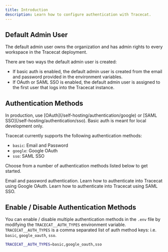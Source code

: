 ```yaml
---
title: Introduction
description: Learn how to configure authentication with Tracecat.
---
```


## Default Admin User

The default admin user owns the organization and has admin rights to every workspace in the Tracecat deployment.

<Note>
  There are two ways the default admin user is created:

  - If basic auth is enabled, the default admin user is created from the email and password provided in the environment variables.
  - If OAuth or SAML SSO is enabled, the default admin user is assigned to the first user that logs into the Tracecat instance.
</Note>

## Authentication Methods

<Warning>
  In production, use [OAuth](/self-hosting/authentication/google) or [SAML SSO](/self-hosting/authentication/sso).
  Basic auth is meant for local development only.
</Warning>

Tracecat currently supports the following authentication methods:

- `basic`: Email and Password
- `google`: Google OAuth
- `sso`: SAML SSO

Choose from a number of authentication methods listed below to get started.

<CardGroup cols={2}>
  <Card
    title="Basic Auth"
    icon="lock"
    href="/self-hosting/authentication/basic"
  >
    Email and password authentication.
  </Card>
  <Card
    title="Google OAuth"
    icon="google"
    href="/self-hosting/authentication/google"
  >
    Learn how to authenticate into Tracecat using Google OAuth.
  </Card>
  <Card
    title="SAML SSO"
    icon="key"
    href="/self-hosting/authentication/sso"
  >
    Learn how to authenticate into Tracecat using SAML SSO.
  </Card>
</CardGroup>

## Enable / Disable Authentication Methods

You can enable / disable multiple authentication methods in the `.env` file by modifying the `TRACECAT__AUTH_TYPES` environment variable.
`TRACECAT__AUTH_TYPES` is a comma separated list of auth method keys: i.e. `basic`, `google_oauth`, `sso`.

```bash
TRACECAT__AUTH_TYPES=basic,google_oauth,sso
```
